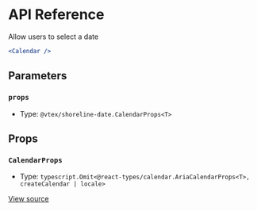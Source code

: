 # API Reference

Allow users to select a date

```jsx
<Calendar />
```

## Parameters

### `props`

- Type: `@vtex/shoreline-date.CalendarProps<T>`

## Props

### `CalendarProps`

- Type: `typescript.Omit<@react-types/calendar.AriaCalendarProps<T>, createCalendar | locale>`

[View source](https://github.com/vtex/shoreline/blob/be289703d/packages/date/src/calendar/calendar.tsx#L21)
